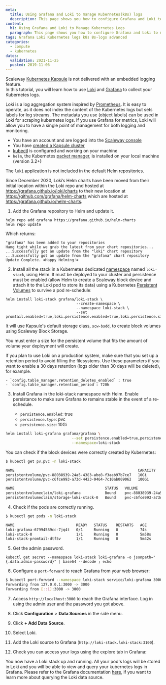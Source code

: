 ```yaml
---
meta:
  title: Using Grafana and Loki to manage Kubernetes(k8s) logs
  description: This page shows you how to configure Grafana and Loki to manage Kubernetes (k8s) logs
content:
  h1: Using Grafana and Loki to Manage Kubernetes Logs
  paragraph: This page shows you how to configure Grafana and Loki to manage Kubernetes (k8s) logs
tags: Grafana Loki Kubernetes logs k8s 8s-logs advanced
categories:
  - compute
  - kubernetes
dates:
  validation: 2021-11-25
  posted: 2019-11-06
---
```


Scaleway [Kubernetes Kapsule](/compute/kubernetes/how-to/create-cluster) is not delivered with an embedded logging feature.  
In this tutorial, you will learn how to use [Loki](https://grafana.com/oss/loki/) and [Grafana](https://grafana.com/) to collect your Kubernetes logs. 

Loki is a log aggregation system inspired by [Prometheus](https://prometheus.io/). It is easy to operate, as it does not index the content of the Kubernetes logs but sets labels for log streams.  The metadata you use (object labels) can be used in Loki for scraping kubernetes logs. If you use Grafana for metrics, Loki will allow you to have a single point of management for both logging and monitoring.
 

<Message type="requirement">

- You have an account and are logged into the [Scaleway console](https://console.scaleway.com)
- You have [created a Kapsule cluster](/compute/kubernetes/how-to/create-cluster/)
- [kubectl](/compute/kubernetes/how-to/connect-cluster-kubectl/) is configured and working on your machine
- `helm`, the Kubernetes [packet manager](https://helm.sh/), is installed on your local machine (version 3.2+)

</Message>

<Message type="important">

  The `loki` application is not included in the default Helm repositories.

  Since December 2020, Loki’s Helm charts have been moved from their initial location within the Loki repo and hosted at https://grafana.github.io/loki/charts to their new location at https://github.com/grafana/helm-charts which are hosted at https://grafana.github.io/helm-charts.

</Message>

1. Add the Grafana repository to Helm and update it.

  ```
  helm repo add grafana https://grafana.github.io/helm-charts
  helm repo update
  ```

  Which returns:

  ```
  "grafana" has been added to your repositories
  Hang tight while we grab the latest from your chart repositories...
  ...Successfully got an update from the "loki" chart repository
  ...Successfully got an update from the "grafana" chart repository
  Update Complete. ⎈Happy Helming!⎈
  ```

2. Install all the stack in a Kubernetes dedicated [namespace](https://kubernetes.io/docs/concepts/overview/working-with-objects/namespaces/) named `loki-stack`, using Helm. It must be deployed to your cluster and persistence must be enabled (allow Helm to create a Scaleway block device and attach it to the Loki pod to store its data) using a Kubernetes [Persistent Volumes](https://kubernetes.io/docs/concepts/storage/persistent-volumes/) to survive a pod re-schedule:

  ```
  helm install loki-stack grafana/loki-stack \
                                  --create-namespace \
                                  --namespace loki-stack \
                                  --set promtail.enabled=true,loki.persistence.enabled=true,loki.persistence.size=100Gi
  ```

  It will use Kapsule's default storage class, `scw-bsdd`, to create block volumes using Scaleway Block Storage.
  
  <Message type="important">

  You must enter a size for the persistent volume that fits the amount of volume your deployment will create.

  </Message>

  <Message type="note">

  If you plan to use Loki on a production system, make sure that you set up a retention period to avoid filling the filesystems. Use these parameters if you want to enable a 30 days retention (logs older than 30 days will be deleted), for example.

  </Message> 

    - `config.table_manager.retention_deletes_enabled` : true
    - `config.table_manager.retention_period`: 720h

3. Install Grafana in the loki-stack namespace with Helm. Enable persistance to make sure Grafana to remains stable in the event of a re-schedule.

    - `persistence.enabled`: true
    - `persistence.type`: pvc
    - `persistence.size`: 10Gi

  ```bash
  helm install loki-grafana grafana/grafana \
                                --set persistence.enabled=true,persistence.type=pvc,persistence.size=10Gi \
                                --namespace=loki-stack
  ```

  You can check if the block devices were correctly created by Kubernetes:

  ```bash no-copy
  $ kubectl get pv,pvc -n loki-stack

  NAME                                                        CAPACITY   ACCESS MODES   RECLAIM POLICY   STATUS   CLAIM                             STORAGECLASS   REASON   AGE
  persistentvolume/pvc-88038939-24a5-4383-abe8-f3aab97b7ce7   10Gi       RWO            Delete           Bound    loki-stack/loki-grafana           scw-bssd                18s
  persistentvolume/pvc-c6fce993-a73d-4423-9464-7c10ab009062   100Gi      RWO            Delete           Bound    loki-stack/storage-loki-stack-0   scw-bssd                4m30s

  NAME                                         STATUS   VOLUME                                     CAPACITY   ACCESS MODES   STORAGECLASS   AGE
  persistentvolumeclaim/loki-grafana           Bound    pvc-88038939-24a5-4383-abe8-f3aab97b7ce7   10Gi       RWO            scw-bssd       19s
  persistentvolumeclaim/storage-loki-stack-0   Bound    pvc-c6fce993-a73d-4423-9464-7c10ab009062   100Gi      RWO            scw-bssd       5m3s
  ```

4. Check if the pods are correctly running.

  ```bash no-copy
  $ kubectl get pods -n loki-stack

  NAME                            READY   STATUS    RESTARTS   AGE
  loki-grafana-67994589cc-7jq4t   0/1     Running   0          74s
  loki-stack-0                    1/1     Running   0          5m58s
  loki-stack-promtail-dtf5v       1/1     Running   0          5m42s
  ```

5. Get the admin password.

  ```
  kubectl get secret --namespace loki-stack loki-grafana -o jsonpath="{.data.admin-password}" | base64 --decode ; echo
  ```

6. Configure a `port-forward` to reach Grafana from your web browser:

  ```bash no-copy
  $ kubectl port-forward --namespace loki-stack service/loki-grafana 3000:80
  Forwarding from 127.0.0.1:3000 -> 3000
  Forwarding from [::1]:3000 -> 3000
  ```

7. Access `http://localhost:3000` to reach the Grafana interface. Log in using the admin user and the password you got above.

  <Lightbox src="scaleway-loki1.webp" alt="" />

8. Click **Configuration** > **Data Sources** in the side menu.

9. Click **+ Add Data Source**.

10. Select Loki.

11. Add the Loki source to Grafana (`http://loki-stack.loki-stack:3100`).

  <Lightbox src="scaleway-loki2.webp" alt="" />

12. Check you can access your logs using the explore tab in Grafana:

<Lightbox src="scaleway-loki3.webp" alt="" />

You now have a Loki stack up and running. All your pod's logs will be stored in Loki and you will be able to view and query your kubernetes logs in Grafana. Please refer to the Grafana documentation [here](https://grafana.com/docs/features/datasources/loki/), if you want to learn more about querying the Loki data source.
